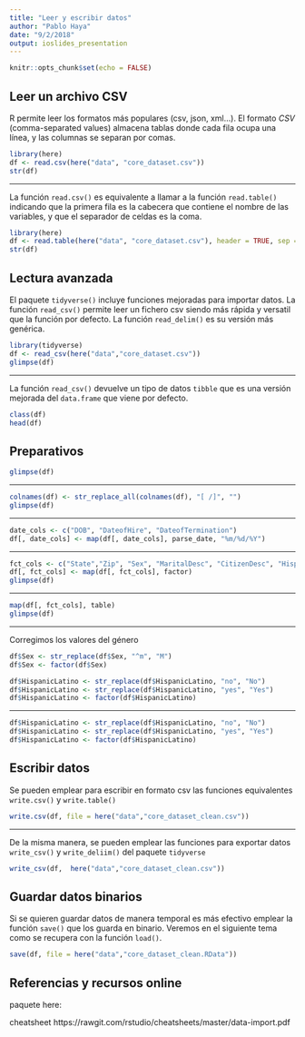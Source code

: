 ```yaml
---
title: "Leer y escribir datos"
author: "Pablo Haya"
date: "9/2/2018"
output: ioslides_presentation
---
```


```r
knitr::opts_chunk$set(echo = FALSE)
```

## Leer un archivo CSV

R permite leer los formatos más populares (csv, json, xml...). El formato _CSV_ (comma-separated values) almacena tablas donde cada fila ocupa una línea, y las columnas se separan por comas.

```r
library(here)
df <- read.csv(here("data", "core_dataset.csv"))
str(df)
```

---

La función `read.csv()` es equivalente a llamar a la función `read.table()` indicando que la primera fila es la cabecera que contiene el nombre de las variables, y que el separador de celdas es la coma.

```r
library(here)
df <- read.table(here("data", "core_dataset.csv"), header = TRUE, sep = ",")
str(df)
```

## Lectura avanzada

El paquete `tidyverse()` incluye funciones mejoradas para importar datos. La función `read_csv()` permite leer un fichero csv siendo más rápida y versatil que la función por defecto. La función `read_delim()` es su versión más genérica.

```r
library(tidyverse)
df <- read_csv(here("data","core_dataset.csv"))
glimpse(df)
```

---

La función `read_csv()` devuelve un tipo de datos `tibble` que es una versión mejorada del `data.frame` que viene por defecto.

```r
class(df)
head(df)
```

## Preparativos

```r
glimpse(df)
```

---

```r
colnames(df) <- str_replace_all(colnames(df), "[ /]", "")
glimpse(df)
```

---

```r
date_cols <- c("DOB", "DateofHire", "DateofTermination")
df[, date_cols] <- map(df[, date_cols], parse_date, "%m/%d/%Y")
```

---

```r
fct_cols <- c("State","Zip", "Sex", "MaritalDesc", "CitizenDesc", "HispanicLatino", "RaceDesc", "ReasonForTerm", "EmploymentStatus", "Department", "Position",  "EmployeeSource", "PerformanceScore")
df[, fct_cols] <- map(df[, fct_cols], factor)
glimpse(df)
```

---

```r
map(df[, fct_cols], table)
glimpse(df)
```
---

Corregimos los valores del género

```r
df$Sex <- str_replace(df$Sex, "^m", "M")
df$Sex <- factor(df$Sex)

df$HispanicLatino <- str_replace(df$HispanicLatino, "no", "No")
df$HispanicLatino <- str_replace(df$HispanicLatino, "yes", "Yes")
df$HispanicLatino <- factor(df$HispanicLatino)
```

---

```r
df$HispanicLatino <- str_replace(df$HispanicLatino, "no", "No")
df$HispanicLatino <- str_replace(df$HispanicLatino, "yes", "Yes")
df$HispanicLatino <- factor(df$HispanicLatino)
```

## Escribir datos

Se pueden emplear para escribir en formato csv las funciones equivalentes `write.csv()` y `write.table()` 

```r
write.csv(df, file = here("data","core_dataset_clean.csv"))
```

---

De la misma manera, se pueden emplear las funciones para exportar datos `write_csv()` y `write_deliim()` del paquete `tidyverse`

```r
write_csv(df,  here("data","core_dataset_clean.csv"))
```

## Guardar datos binarios

Si se quieren guardar datos de manera temporal es más efectivo emplear la función `save()` que los guarda en binario. Veremos en el siguiente tema como se recupera con la función `load()`.

```r
save(df, file = here("data","core_dataset_clean.RData"))
```

## Referencias y recursos online

paquete here: 

cheatsheet
https://rawgit.com/rstudio/cheatsheets/master/data-import.pdf
